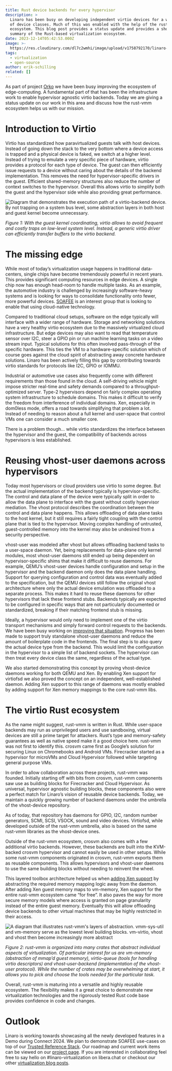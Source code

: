 ```yaml
---
title: Rust device backends for every hypervisor
description: >
  Linaro has been busy on developing independent virtio devices for a wide range
  of device classes. Much of this was enabled with the help of the rust-vmm
  ecosystem. This blog post provides a status update and provides a short
  summary of the Rust-based virtualization ecosystem.
date: 2023-12-14T05:42:53.000Z
image: >-
  https://res.cloudinary.com/dl7c2wmhi/image/upload/v1758792170/linaro-website/images/blog/Code_Image_Core_tech
tags:
  - virtualization
  - open-source
author: erik-schilling
related: []
---
```


As part of project [Orko](https://linaro.atlassian.net/wiki/spaces/ORKO/overview) we have been busy improving the ecosystem of edge-computing. A fundamental part of that has been the infrastructure work to enable hypervisor agnostic virtio backends. Today we are giving a status update on our work in this area and discuss how the rust-vmm ecosystem helps us with our mission.

# Introduction to Virtio

Virtio has standardized how paravirtualized guests talk with host devices. Instead of going down the stack to the very bottom where a device access is trapped and a physical device is faked, we switch at a higher level. Instead of trying to emulate a very specific piece of hardware, virtio provides a protocol for each type of device. The guest can then efficiently issue requests to a device without caring about the details of the backend implementation. This removes the need for hypervisor-specific drivers in the guest. Efficient shared-memory structures also reduce the number of context switches to the hypervisor. Overall this allows virtio to simplify both the guest and the hypervisor side while also providing great performance.

![Diagram that demonstrates the execution path of a virtio-backend device. By not trapping on a system bus level, some abstraction layers in both host and guest kernel become unnecessary.](/linaro-website/images/blog/virtio_)

*Figure 1: With the guest kernel coordinating, virtio allows to avoid frequent and costly traps on low-level system level. Instead, a generic virtio driver can efficiently transfer buffers to the virtio backend.*

# The missing edge

While most of today’s virtualization usage happens in traditional data-centers, single chips have become tremendously powerful in recent years. This provides significant computing resources in edge devices. A single chip now has enough head-room to handle multiple tasks. As an example, the automotive industry is challenged by increasingly software-heavy systems and is looking for ways to consolidate functionality onto fewer, more powerful devices. [SOAFEE](https://www.soafee.io/) is an interest group that is looking to enable that using cloud-native technology.

Compared to traditional cloud setups, software on the edge typically will interface with a wider range of hardware. Storage and networking solutions have a very healthy virtio ecosystem due to the massively virtualized cloud infrastructure. But edge devices may also want to read that temperature sensor over I2C, steer a GPIO pin or run machine learning tasks on a video stream input. Typical solutions for this often involved pass-through of the specific hardware. This ties the VM to a hardware-specific solution which of course goes against the cloud spirit of abstracting away concrete hardware solutions. Linaro has been actively filling this gap by contributing towards virtio standards for protocols like I2C, GPIO or IOMMU.

Industrial or automotive use cases also frequently come with different requirements than those found in the cloud. A self-driving vehicle might impose stricter real-time and safety demands compared to a throughput-optimized server. Type-2 hypervisors depend on fairly complex operating system infrastructure to schedule domains. This makes it difficult to verify the freedom from interference of individual domains. Xen, especially in dom0less mode, offers a road towards simplifying that problem a lot. Instead of needing to reason about a full kernel and user-space that control VMs one can consider a much smaller core.

There is a problem though… while virtio standardizes the interface between the hypervisor and the guest, the compatibility of backends across hypervisors is less established.

# Reusing vhost-user daemons across hypervisors

Today most hypervisors or cloud providers use virtio to some degree. But the actual implementation of the backend typically is hypervisor-specific. The control and data plane of the device were typically split in order to allow the data plane to interface with the guest without costly hypervisor mediation. The vhost protocol describes the coordination between the control and data plane happens. This allows offloading of data plane tasks to the host kernel, but it still requires a fairly tight coupling with the control plane that is tied to the hypervisor. Moving complex handling of untrusted, guest-controlled memory into the kernel may also be undesired from a security perspective.

vhost-user was modeled after vhost but allows offloading backend tasks to a user-space daemon. Yet, being replacements for data-plane only kernel modules, most vhost-user daemons still ended up being dependent on hypervisor-specific shims that make it difficult to reuse daemons. For example, QEMU’s vhost-user devices handle configuration and setup in the hypervisor and the backend daemon only does the data plane handling. Support for querying configuration and control data was eventually added to the specification, but the QEMU devices still follow the original vhost architecture where only the actual device emulation was offloaded to a separate process. This makes it hard to reuse these daemons for other hypervisors that lack these frontend stubs. Backends typically are expected to be configured in specific ways that are not particularly documented or standardized, breaking if their matching frontend stub is missing.

Ideally, a hypervisor would only need to implement one of the virtio transport mechanisms and simply forward control requests to the backends. We have been busy working on [improving that situation](https://lore.kernel.org/all/20230710153522.3469097-1-alex.bennee@linaro.org/#t). Progress has been made to support truly standalone vhost-user daemons and reduce the amount of boilerplate code in the frontends. The final step is to also query the actual device type from the backend. This would limit the configuration in the hypervisor to a simple list of backend sockets. The hypervisor can then treat every device class the same, regardless of the actual type.

We also started demonstrating this concept by proving vhost-device daemons working for both QEMU and Xen. By enabling Xen support for virtiofsd we also proved the concept on an independent, well-established daemon. Adding Xen support to this range of daemons was mostly enabled by adding support for Xen memory mappings to the core rust-vmm libs.

# The virtio Rust ecosystem

As the name might suggest, rust-vmm is written in Rust. While user-space backends may run as unprivileged users and use sandboxing, virtual devices are still a prime target for attackers. Rust’s type and memory-safety guarantees as well as native speed make it a good choice here. rust-vmm was not first to identify this. crosvm came first as Google’s solution for securing Linux on Chromebooks and Android VMs. Firecracker started as a hypervisor for microVMs and Cloud Hypervisor followed while targeting general purpose VMs.

In order to allow collaboration across these projects, rust-vmm was founded. Initially starting off with bits from crosvm, rust-vmm components saw use as building blocks for Firecracker and Cloud Hypervisor. As universal, hypervisor agnostic building blocks, these components also were a perfect match for Linaro’s vision of reusable device backends. Today, we maintain a quickly growing number of backend daemons under the umbrella of the vhost-device repository.

As of today, that repository has daemons for GPIO, I2C, random number generators, SCMI, SCSI, VSOCK, sound and video devices. Virtiofsd, while developed outside of the rust-vmm umbrella, also is based on the same rust-vmm libraries as the vhost-device ones.

Outside of the rust-vmm ecosystem, crosvm also comes with a few additional virtio backends. However, these backends are built into the KVM-backed crosvm hypervisor and cannot easily be used in other setups. While some rust-vmm components originated in crosvm, rust-vmm exports them as reusable components. This allows hypervisors and vhost-user daemons to use the same building blocks without needing to reinvent the wheel.

This layered toolbox architecture helped us when [adding Xen support](https://github.com/rust-vmm/vm-memory/pull/241) by abstracting the required memory mapping logic away from the daemon. After adding Xen guest memory maps to vm-memory, Xen support for the entire rust-vmm ecosystem came “for free”. It also paves the way for more secure memory models where access is granted on page granularity instead of the entire guest memory. Eventually this will allow offloading device backends to other virtual machines that may be highly restricted in their access.

![A diagram that illustrates rust-vmm's layers of abstraction. vmm-sys-util and vm-memory serve as the lowest level building blocks. vm-virtio, vhost and vhost then become increasingly more abstract](/linaro-website/images/blog/rust-vmm)

*Figure 2: rust-vmm is organized into many crates that abstract individual aspects of virtualization. Of particular interest for us are vm-memory (abstraction of mmap’d guest memory), virtio-queue (tools for handling virtio descriptors) and vhost-user-backend (implementation of the vhost-user protocol). While the number of crates may be overwhelming at start, it allows you to pick and choose the tools needed for the particular task.*

Overall, rust-vmm is maturing into a versatile and highly reusable ecosystem. The flexibility makes it a great choice to demonstrate new virtualization technologies and the rigorously tested Rust code base provides confidence in code and changes.

# Outlook

Linaro is working towards showcasing all the newly developed features in a Demo during Connect 2024. We plan to demonstrate SOAFEE use-cases on top of our [Trusted Reference Stack](https://gitlab.com/Linaro/trusted-reference-stack/trs). Our roadmap and current work items can be viewed on our [project page](https://linaro.atlassian.net/wiki/spaces/ORKO/overview). If you are interested in collaborating feel free to say hello on #linaro-virtualization on libera.chat or checkout our other [virtualization blog posts](https://www.linaro.org/blog/tags/?tag=Virtualization).
